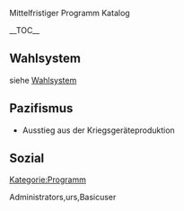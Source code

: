 Mittelfristiger Programm Katalog

__TOC__

== Wahlsystem ==
siehe [[Wahlsystem]]

== Pazifismus ==

*Ausstieg aus der Kriegsgeräteproduktion

== Sozial ==



[[Kategorie:Programm]]

<accesscontrol>Administrators,urs,Basicuser</accesscontrol>